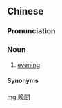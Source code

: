 {{also|晚间}}
==Chinese==
{{zh-forms|s=晚间}}

===Pronunciation===
{{zh-pron
|m=wǎnjiān
|c=maan5 gaan1
|cat=n
}}

===Noun===
{{zh-noun}}

# {{lb|zh|literary}} [[evening]]

====Synonyms====
{{zh-dial|晚上}}

[[mg:晚間]]